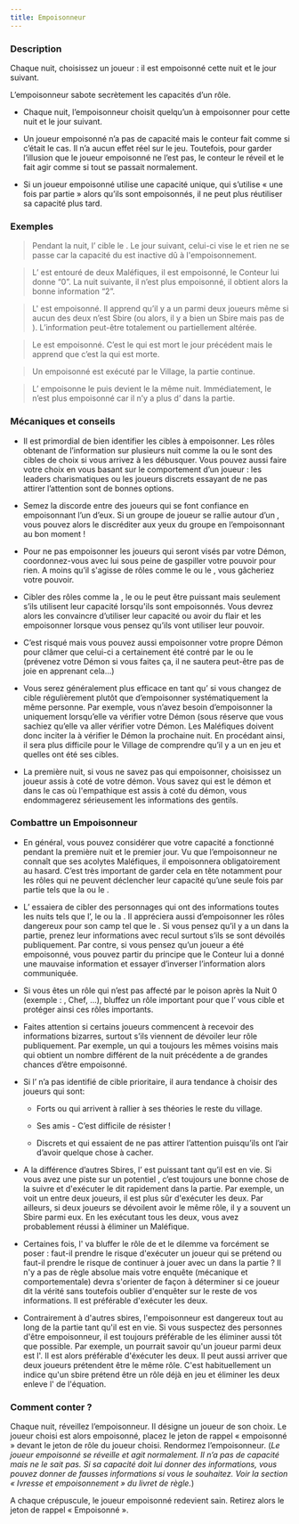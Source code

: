 ```yaml
---
title: Empoisonneur
---
```



<Role EMPOISONNEUR header />

### Description

Chaque nuit, choisissez un joueur : il est empoisonné cette nuit et le jour suivant.

L’empoisonneur sabote secrètement les capacités d’un rôle.

-	Chaque nuit, l’empoisonneur choisit quelqu’un à empoisonner pour cette nuit et le jour suivant.

-	Un joueur empoisonné n’a pas de capacité mais le conteur fait comme si c’était le cas. Il n’a aucun effet réel sur le jeu. Toutefois, pour garder l’illusion que le joueur empoisonné ne l’est pas, le conteur le réveil et le fait agir comme si tout se passait normalement.

-	Si un joueur empoisonné utilise une capacité unique, qui s’utilise « une fois par partie » alors qu’ils sont empoisonnés, il ne peut plus réutiliser sa capacité plus tard.

### Exemples

> Pendant la nuit, l’<Role EMPOISONNEUR /> cible le <Role MERCENAIRE />. Le jour suivant, celui-ci vise le <Role IMP /> et rien ne se passe car la capacité du <Role MERCENAIRE /> est inactive dû à l'empoisonnement.

> L’<Role EMPATHIQUE /> est entouré de deux Maléfiques, il est empoisonné, le Conteur lui donne “0”. La nuit suivante, il n’est plus empoisonné, il obtient alors la bonne information “2”.

> L'<Role ENQUETEUR /> est empoisonné. Il apprend qu’il y a un <Role BARON /> parmi deux joueurs même si aucun des deux n’est Sbire (ou alors, il y a bien un Sbire mais pas de <Role BARON />). L’information peut-être totalement ou partiellement altérée. 

> Le <Role CROQUE_MORT /> est empoisonné. C’est le <Role IMP /> qui est mort le jour précédent mais le <Role CROQUE_MORT /> apprend que c’est la <Role PUCELLE /> qui est morte. 

> Un <Role VERTUEUX /> empoisonné est exécuté par le Village, la partie continue.

> L’<Role EMPOISONNEUR /> empoisonne le <Role MAIRE /> puis devient le <Role IMP /> la même nuit. Immédiatement, le <Role MAIRE /> n’est plus empoisonné car il n’y a plus d’<Role EMPOISONNEUR /> dans la partie.

### Mécaniques et conseils

- Il est primordial de bien identifier les cibles à empoisonner. Les rôles obtenant de l’information sur plusieurs nuit comme la <Role VOYANTE /> ou le <Role CROQUE_MORT /> sont des cibles de choix si vous arrivez à les débusquer. Vous pouvez aussi faire votre choix en vous basant sur le comportement d’un joueur : les leaders charismatiques ou les joueurs discrets essayant de ne pas attirer l’attention sont de bonnes options.

- Semez la discorde entre des joueurs qui se font confiance en empoisonnant l’un d’eux. Si un groupe de joueur se rallie autour d’un <Role CROQUE_MORT />, vous pouvez alors le discréditer aux yeux du groupe en l’empoisonnant au bon moment !

- Pour ne pas empoisonner les joueurs qui seront visés par votre Démon, coordonnez-vous avec lui sous peine de gaspiller votre pouvoir pour rien. A moins qu’il s'agisse de rôles comme le <Role GARDIEN /> ou le <Role SOLDAT />, vous gâcheriez votre pouvoir.

- Cibler des rôles comme la <Role PUCELLE />, le <Role MERCENAIRE /> ou le <Role MAIRE /> peut être puissant mais seulement s’ils utilisent leur capacité lorsqu'ils sont empoisonnés. Vous devrez alors les convaincre d’utiliser leur capacité ou avoir du flair et les empoisonner lorsque vous pensez qu’ils vont utiliser leur pouvoir.

- C’est risqué mais vous pouvez aussi empoisonner votre propre Démon pour clâmer que celui-ci a certainement été contré par le <Role MOINE /> ou le <Role SOLDAT /> (prévenez votre Démon si vous faites ça, il ne sautera peut-être pas de joie en apprenant cela...)

- Vous serez généralement plus efficace en tant qu’<Role EMPOISONNEUR /> si vous changez de cible régulièrement plutôt que d’empoisonner systématiquement la même personne. Par exemple, vous n’avez besoin d’empoisonner la <Role VOYANTE /> uniquement lorsqu’elle va vérifier votre Démon (sous réserve que vous sachiez qu’elle va aller vérifier votre Démon. Les Maléfiques doivent donc inciter la <Role VOYANTE /> à vérifier le Démon la prochaine nuit. En procédant ainsi, il sera plus difficile pour le Village de comprendre qu’il y a un <Role EMPOISONNEUR /> en jeu et quelles ont été ses cibles.

- La première nuit, si vous ne savez pas qui empoisonner, choisissez un joueur assis à coté de votre démon. Vous savez qui est le démon et dans le cas où l'empathique est assis à coté du démon, vous endommagerez sérieusement les informations des gentils.

### Combattre un Empoisonneur

- En général, vous pouvez considérer que votre capacité a fonctionné pendant la première nuit et le premier jour. Vu que l’empoisonneur ne connaît que ses acolytes Maléfiques, il empoisonnera obligatoirement au hasard. C’est très important de garder cela en tête notamment pour les rôles qui ne peuvent déclencher leur capacité qu’une seule fois par partie tels que la <Role PUCELLE /> ou le <Role MERCENAIRE />.

- L’<Role EMPOISONNEUR /> essaiera de cibler des personnages qui ont des informations toutes les nuits tels que l’<Role EMPATHIQUE />, le <Role CROQUE_MORT /> ou la <Role VOYANTE />. Il appréciera aussi d’empoisonner les rôles dangereux pour son camp tel que le <Role MERCENAIRE />. Si vous pensez qu’il y a un <Role EMPOISONNEUR /> dans la partie, prenez leur informations avec recul surtout s’ils se sont dévoilés publiquement. Par contre, si vous pensez qu’un joueur a été empoisonné, vous pouvez partir du principe que le Conteur lui a donné une mauvaise information et essayer d’inverser l’information alors communiquée.

- Si vous êtes un rôle qui n’est pas affecté par le poison après la Nuit 0 (exemple : <Role RECLUS />, Chef, <Role LAVANDIERE />...), bluffez un rôle important pour que l’<Role EMPOISONNEUR /> vous cible et protéger ainsi ces rôles importants.

- Faites attention si certains joueurs commencent à recevoir des informations bizarres, surtout s’ils viennent de dévoiler leur rôle publiquement. Par exemple, un <Role EMPATHIQUE /> qui a toujours les mêmes voisins mais qui obtient un nombre différent de la nuit précédente a de grandes chances d’être empoisonné.

- Si l’<Role EMPOISONNEUR /> n’a pas identifié de cible prioritaire, il aura tendance à choisir des joueurs qui sont:

    - Forts ou qui arrivent à rallier à ses théories le reste du village.

    - Ses amis - C’est difficile de résister !

    - Discrets et qui essaient de ne pas attirer l’attention puisqu’ils ont l’air d’avoir quelque chose à cacher.

- A la différence d’autres Sbires, l’<Role EMPOISONNEUR /> est puissant tant qu’il est en vie. Si vous avez une piste sur un potentiel <Role EMPOISONNEUR />, c’est toujours une bonne chose de la suivre et d'exécuter le dit <Role EMPOISONNEUR /> rapidement dans la partie. Par exemple, un <Role ENQUETEUR /> voit un <Role EMPOISONNEUR /> entre deux joueurs, il est plus sûr d'exécuter les deux. Par ailleurs, si deux joueurs se dévoilent avoir le même rôle, il y a souvent un Sbire parmi eux. En les exécutant tous les deux, vous avez probablement réussi à éliminer un Maléfique.

- Certaines fois, l'<Role EMPOISONNEUR /> va bluffer le rôle de <Role VERTUEUX /> et le dilemme va forcément se poser : faut-il prendre le risque d'exécuter un joueur qui se prétend <Role VERTUEUX /> ou faut-il prendre le risque de continuer à jouer avec un <Role EMPOISONNEUR /> dans la partie ? Il n'y a pas de règle absolue mais votre enquête (mécanique et comportementale) devra s'orienter de façon à déterminer si ce joueur dit la vérité sans toutefois oublier d'enquêter sur le reste de vos informations. Il est préférable d'exécuter les deux.

- Contrairement à d'autres sbires, l'empoisonneur est dangereux tout au long de la partie tant qu'il est en vie. Si vous suspectez des personnes d'être empoisonneur, il est toujours préférable de les éliminer aussi tôt que possible. Par exemple, un <Role ENQUETEUR /> pourrait savoir qu'un joueur parmi deux est l'<Role EMPOISONNEUR />. Il est alors préférable d'éxécuter les deux. Il peut aussi arriver que deux joueurs prétendent être le même rôle. C'est habituellement un indice qu'un sbire prétend être un rôle déjà en jeu et éliminer les deux enleve l'<Role EMPOISONNEUR /> de l'équation.

### Comment conter ?

Chaque nuit, réveillez l’empoisonneur. Il désigne un joueur de son choix. Le joueur choisi est alors empoisonné, placez le jeton de rappel « empoisonné » devant le jeton de rôle du joueur choisi. Rendormez l’empoisonneur. (_Le joueur empoisonné se réveille et agit normalement. Il n’a pas de capacité mais ne le sait pas. Si sa capacité doit lui donner des informations, vous pouvez donner de fausses informations si vous le souhaitez. Voir la section « Ivresse et empoisonnement » du livret de règle._)

A chaque crépuscule, le joueur empoisonné redevient sain. Retirez alors le jeton de rappel « Empoisonné ». 
